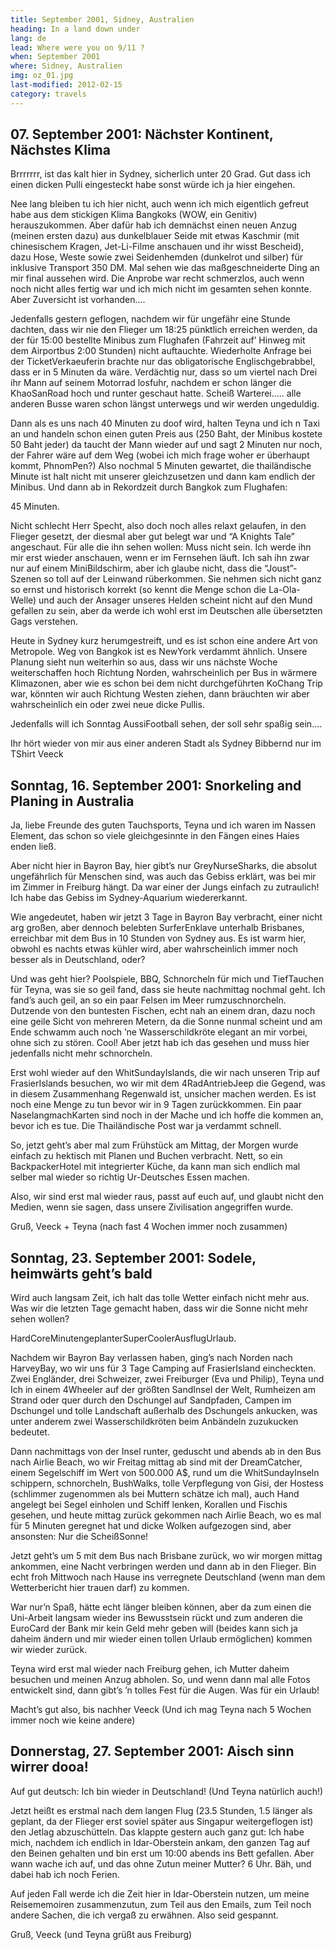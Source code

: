 ```yaml
---
title: September 2001, Sidney, Australien
heading: In a land down under
lang: de
lead: Where were you on 9/11 ?
when: September 2001
where: Sidney, Australien
img: oz_01.jpg
last-modified: 2012-02-15
category: travels
---
```


## 07. September 2001: Nächster Kontinent, Nächstes Klima

Brrrrrrr, ist das kalt hier in Sydney, sicherlich unter 20 Grad. Gut dass ich
einen dicken Pulli eingesteckt habe sonst würde ich ja hier eingehen.

Nee lang bleiben tu ich hier nicht, auch wenn ich mich eigentlich gefreut habe
aus dem stickigen Klima Bangkoks (WOW, ein Genitiv) herauszukommen. Aber dafür
hab ich demnächst einen neuen Anzug (meinen ersten dazu) aus dunkelblauer Seide
mit etwas Kaschmir (mit chinesischem Kragen, Jet-Li-Filme anschauen und ihr
wisst Bescheid), dazu Hose, Weste sowie zwei Seidenhemden (dunkelrot und silber)
für inklusive Transport 350 DM. Mal sehen wie das maßgeschneiderte Ding an mir
final aussehen wird. Die Anprobe war recht schmerzlos, auch wenn noch nicht
alles fertig war und ich mich nicht im gesamten sehen konnte. Aber Zuversicht
ist vorhanden....

Jedenfalls gestern geflogen, nachdem wir für ungefähr eine Stunde dachten, dass
wir nie den Flieger um 18:25 pünktlich erreichen werden, da der für 15:00
bestellte Minibus zum Flughafen (Fahrzeit auf’ Hinweg mit dem Airportbus 2:00
Stunden) nicht auftauchte. Wiederholte Anfrage bei der TicketVerkaeuferin
brachte nur das obligatorische Englischgebrabbel, dass er in 5 Minuten da wäre.
Verdächtig nur, dass so um viertel nach Drei ihr Mann auf seinem Motorrad
losfuhr, nachdem er schon länger die KhaoSanRoad hoch und runter geschaut hatte.
Scheiß Warterei..... alle anderen Busse waren schon längst unterwegs und wir
werden ungeduldig.

Dann als es uns nach 40 Minuten zu doof wird, halten Teyna und ich n Taxi an und
handeln schon einen guten Preis aus (250 Baht, der Minibus kostete 50 Baht
jeder) da taucht der Mann wieder auf und sagt 2 Minuten nur noch, der Fahrer
wäre auf dem Weg (wobei ich mich frage woher er überhaupt kommt, PhnomPen?) Also
nochmal 5 Minuten gewartet, die thailändische Minute ist halt nicht mit unserer
gleichzusetzen und dann kam endlich der Minibus. Und dann ab in Rekordzeit durch
Bangkok zum Flughafen:

45 Minuten.

Nicht schlecht Herr Specht, also doch noch alles relaxt gelaufen, in den Flieger
gesetzt, der diesmal aber gut belegt war und “A Knights Tale” angeschaut. Für
alle die ihn sehen wollen: Muss nicht sein. Ich werde ihn mir erst wieder
anschauen, wenn er im Fernsehen läuft. Ich sah ihn zwar nur auf einem
MiniBildschirm, aber ich glaube nicht, dass die “Joust”-Szenen so toll auf der
Leinwand rüberkommen. Sie nehmen sich nicht ganz so ernst und historisch korrekt
(so kennt die Menge schon die La-Ola-Welle) und auch der Ansager unseres Helden
scheint nicht auf den Mund gefallen zu sein, aber da werde ich wohl erst im
Deutschen alle übersetzten Gags verstehen.

Heute in Sydney kurz herumgestreift, und es ist schon eine andere Art von
Metropole. Weg von Bangkok ist es NewYork verdammt ähnlich. Unsere Planung sieht
nun weiterhin so aus, dass wir uns nächste Woche weiterschaffen hoch Richtung
Norden, wahrscheinlich per Bus in wärmere Klimazonen, aber wie es schon bei dem
nicht durchgeführten KoChang Trip war, könnten wir auch Richtung Westen ziehen,
dann bräuchten wir aber wahrscheinlich ein oder zwei neue dicke Pullis.

Jedenfalls will ich Sonntag AussiFootball sehen, der soll sehr spaßig sein....

Ihr hört wieder von mir aus einer anderen Stadt als Sydney Bibbernd nur im
TShirt Veeck

## Sonntag, 16. September 2001: Snorkeling and Planing in Australia

Ja, liebe Freunde des guten Tauchsports, Teyna und ich waren im Nassen Element,
das schon so viele gleichgesinnte in den Fängen eines Haies enden ließ.

Aber nicht hier in Bayron Bay, hier gibt’s nur GreyNurseSharks, die absolut
ungefährlich für Menschen sind, was auch das Gebiss erklärt, was bei mir im
Zimmer in Freiburg hängt. Da war einer der Jungs einfach zu zutraulich! Ich habe
das Gebiss im Sydney-Aquarium wiedererkannt.

Wie angedeutet, haben wir jetzt 3 Tage in Bayron Bay verbracht, einer nicht arg
großen, aber dennoch belebten SurferEnklave unterhalb Brisbanes, erreichbar mit
dem Bus in 10 Stunden von Sydney aus. Es ist warm hier, obwohl es nachts etwas
kühler wird, aber wahrscheinlich immer noch besser als in Deutschland, oder?

Und was geht hier? Poolspiele, BBQ, Schnorcheln für mich und TiefTauchen für
Teyna, was sie so geil fand, dass sie heute nachmittag nochmal geht. Ich fand’s
auch geil, an so ein paar Felsen im Meer rumzuschnorcheln. Dutzende von den
buntesten Fischen, echt nah an einem dran, dazu noch eine geile Sicht von
mehreren Metern, da die Sonne nunmal scheint und am Ende schwamm auch noch ’ne
Wasserschildkröte elegant an mir vorbei, ohne sich zu stören. Cool! Aber jetzt
hab ich das gesehen und muss hier jedenfalls nicht mehr schnorcheln.

Erst wohl wieder auf den WhitSundayIslands, die wir nach unseren Trip auf
FrasierIslands besuchen, wo wir mit dem 4RadAntriebJeep die Gegend, was in
diesem Zusammenhang Regenwald ist, unsicher machen werden. Es ist noch eine
Menge zu tun bevor wir in 9 Tagen zurückkommen. Ein paar NaselangmachKarten sind
noch in der Mache und ich hoffe die kommen an, bevor ich es tue. Die
Thailändische Post war ja verdammt schnell.

So, jetzt geht’s aber mal zum Frühstück am Mittag, der Morgen wurde einfach zu
hektisch mit Planen und Buchen verbracht. Nett, so ein BackpackerHotel mit
integrierter Küche, da kann man sich endlich mal selber mal wieder so richtig
Ur-Deutsches Essen machen.

Also, wir sind erst mal wieder raus, passt auf euch auf, und glaubt nicht den
Medien, wenn sie sagen, dass unsere Zivilisation angegriffen wurde.

Gruß, Veeck + Teyna (nach fast 4 Wochen immer noch zusammen)

## Sonntag, 23. September 2001: Sodele, heimwärts geht’s bald

Wird auch langsam Zeit, ich halt das tolle Wetter einfach nicht mehr aus. Was
wir die letzten Tage gemacht haben, dass wir die Sonne nicht mehr sehen wollen?

HardCore&shy;Minutengeplanter&shy;SuperCooler&shy;AusflugUrlaub.

Nachdem wir Bayron Bay verlassen haben, ging’s nach Norden nach HarveyBay, wo
wir uns für 3 Tage Camping auf FrasierIsland eincheckten. Zwei Engländer, drei
Schweizer, zwei Freiburger (Eva und Philip), Teyna und Ich in einem 4Wheeler auf
der größten SandInsel der Welt, Rumheizen am Strand oder quer durch den
Dschungel auf Sandpfaden, Campen im Dschungel und tolle Landschaft außerhalb des
Dschungels ankucken, was unter anderem zwei Wasserschildkröten beim Anbändeln
zuzukucken bedeutet.

Dann nachmittags von der Insel runter, geduscht und abends ab in den Bus nach
Airlie Beach, wo wir Freitag mittag ab sind mit der DreamCatcher, einem
Segelschiff im Wert von 500.000 A\$, rund um die WhitSundayInseln schippern,
schnorcheln, BushWalks, tolle Verpflegung von Gisi, der Hostess (schlimmer
zugenommen als bei Muttern schätze ich mal), auch Hand angelegt bei Segel
einholen und Schiff lenken, Korallen und Fischis gesehen, und heute mittag
zurück gekommen nach Airlie Beach, wo es mal für 5 Minuten geregnet hat und
dicke Wolken aufgezogen sind, aber ansonsten: Nur die ScheißSonne!

Jetzt geht’s um 5 mit dem Bus nach Brisbane zurück, wo wir morgen mittag
ankommen, eine Nacht verbringen werden und dann ab in den Flieger. Bin echt froh
Mittwoch nach Hause ins verregnete Deutschland (wenn man dem Wetterbericht hier
trauen darf) zu kommen.

War nur’n Spaß, hätte echt länger bleiben können, aber da zum einen die
Uni-Arbeit langsam wieder ins Bewusstsein rückt und zum anderen die EuroCard der
Bank mir kein Geld mehr geben will (beides kann sich ja daheim ändern und mir
wieder einen tollen Urlaub ermöglichen) kommen wir wieder zurück.

Teyna wird erst mal wieder nach Freiburg gehen, ich Mutter daheim besuchen und
meinen Anzug abholen. So, und wenn dann mal alle Fotos entwickelt sind, dann
gibt’s ’n tolles Fest für die Augen. Was für ein Urlaub!

Macht’s gut also, bis nachher Veeck (Und ich mag Teyna nach 5 Wochen immer noch
wie keine andere)

## Donnerstag, 27. September 2001: Aisch sinn wirrer dooa!

Auf gut deutsch: Ich bin wieder in Deutschland! (Und Teyna natürlich auch!)

Jetzt heißt es erstmal nach dem langen Flug (23.5 Stunden, 1.5 länger als
geplant, da der Flieger erst soviel später aus Singapur weitergeflogen ist) den
Jetlag abzuschütteln. Das klappte gestern auch ganz gut: Ich habe mich, nachdem
ich endlich in Idar-Oberstein ankam, den ganzen Tag auf den Beinen gehalten und
bin erst um 10:00 abends ins Bett gefallen. Aber wann wache ich auf, und das
ohne Zutun meiner Mutter? 6 Uhr. Bäh, und dabei hab ich noch Ferien.

Auf jeden Fall werde ich die Zeit hier in Idar-Oberstein nutzen, um meine
Reisememoiren zusammenzutun, zum Teil aus den Emails, zum Teil noch andere
Sachen, die ich vergaß zu erwähnen. Also seid gespannt.

Gruß, Veeck (und Teyna grüßt aus Freiburg)
